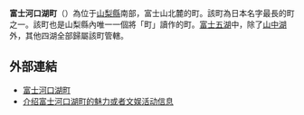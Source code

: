 {{unreferenced|time=2011-05-02T02:45:18+00:00}}
{{日本町村|
自治體名=富士河口湖|
町村=町|
圖像=[[File:Lake_Kawaguchiko_Sakura_Mount_Fuji_4.JPG|240px]]|
圖像說明=[[河口湖|河口湖]]與[[富士山|富士山]]|
町村章=|
日文原名=富士河口湖町|
平假名=ふじかわぐちこまち|
羅馬字拼音=Fujikawaguchiko-machi|
都道府縣=山梨縣|
支廳=|
郡=南都留郡|
編號=19430-1|
面積=158.51|
邊界未定=|
人口=25,256|
統計時間=2007年5月1日|
自治體=[[大月市|大月市]]、[[都留市|都留市]]、[[富士吉田市|富士吉田市]]、<br />[[笛吹市|笛吹市]]、[[甲府市|甲府市]]、[[西桂町|西桂町]]、<br />[[身延町|身延町]]、[[鳴澤村|鳴澤村]]、<br />[[靜岡縣|靜岡縣]]：[[富士宮市|富士宮市]]|
樹=|
花=|
其他象徵物=|
其他象徵=|
郵遞區號=401-0392|
所在地=南都留郡富士河口湖町船津1700|
電話號碼=555-72-1111|
外部連結=http://www.town.fujikawaguchiko.yamanashi.jp/ |
經度= |
緯度= |
地圖=|
參考資料= |
}}
'''富士河口湖町'''（{{jpn|j=富士河口湖町|hg=ふじかわぐちこまち|rm=Fujikawaguchiko machi|f=y}}）為位于[[山梨縣|山梨縣]]南部，富士山北麓的町。該町為日本名字最長的町之一。該町也是山梨縣內唯一一個將「町」讀作{{lang|ja|まち}}的町。[[富士五湖|富士五湖]]中，除了[[山中湖|山中湖]]外，其他四湖全部歸屬該町管轄。

== 外部連結 ==
*[http://www.town.fujikawaguchiko.lg.jp/ 富士河口湖町] {{Wayback|url=http://www.town.fujikawaguchiko.lg.jp/ |date=20210308170304 }}
*[http://www.fujisan.ne.jp.c.aca.hp.transer.com/ 介绍富士河口湖町的魅力或者文娱活动信息] {{Wayback|url=http://www.fujisan.ne.jp.c.aca.hp.transer.com/ |date=20210120011919 }}
{{山梨縣}}
{{Japan-geo-stub}}